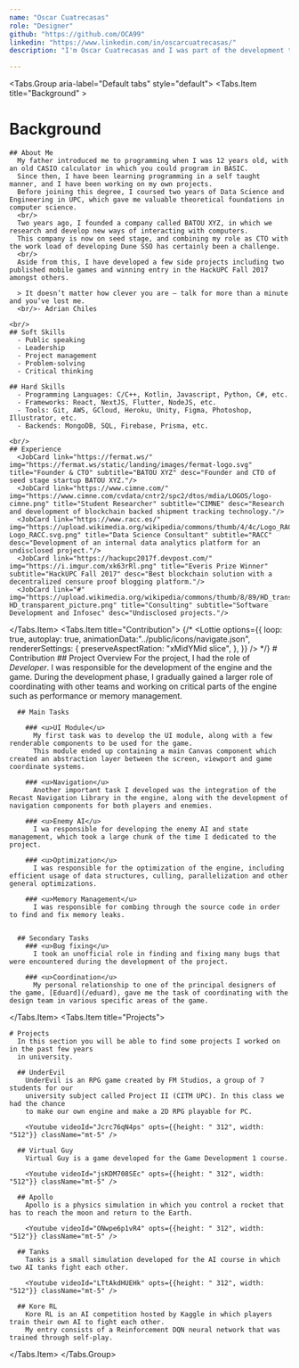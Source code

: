 ```yaml
---
name: "Oscar Cuatrecasas"
role: "Designer"
github: "https://github.com/OCA99"
linkedin: "https://www.linkedin.com/in/oscarcuatrecasas/"
description: "I'm Oscar Cuatrecasas and I was part of the development team in Dune SSO. I have been passionate about programming for a very long time, and this project has been the perfect opportunity to enter the game development world in depth. It has been a roller coaster ride of emotions in which we have all learned and experienced the joy of programming. I am very excited to be part of this project and I hope to be a part of the future of the game industry."

---
```

    


<Tabs.Group aria-label="Default tabs" style="default">
  <Tabs.Item title="Background" >

# Background

    ## About Me
      My father introduced me to programming when I was 12 years old, with an old CASIO calculator in which you could program in BASIC.
      Since then, I have been learning programming in a self taught manner, and I have been working on my own projects.
      Before joining this degree, I coursed two years of Data Science and Engineering in UPC, which gave me valuable theoretical foundations in computer science.
      <br/>
      Two years ago, I founded a company called BATOU XYZ, in which we research and develop new ways of interacting with computers.
      This company is now on seed stage, and combining my role as CTO with the work load of developing Dune SSO has certainly been a challenge.
      <br/>
      Aside from this, I have developed a few side projects including two published mobile games and winning entry in the HackUPC Fall 2017 amongst others.

      > It doesn’t matter how clever you are – talk for more than a minute and you’ve lost me.
      <br/>- Adrian Chiles

    <br/>
    ## Soft Skills
      - Public speaking
      - Leadership
      - Project management
      - Problem-solving
      - Critical thinking

    ## Hard Skills
      - Programming Languages: C/C++, Kotlin, Javascript, Python, C#, etc.
      - Frameworks: React, NextJS, Flutter, NodeJS, etc.
      - Tools: Git, AWS, GCloud, Heroku, Unity, Figma, Photoshop, Illustrator, etc.
      - Backends: MongoDB, SQL, Firebase, Prisma, etc.

    <br/>
    ## Experience
      <JobCard link="https://fermat.ws/" img="https://fermat.ws/static/landing/images/fermat-logo.svg" title="Founder & CTO" subtitle="BATOU XYZ" desc="Founder and CTO of seed stage startup BATOU XYZ."/>
      <JobCard link="https://www.cimne.com/" img="https://www.cimne.com/cvdata/cntr2/spc2/dtos/mdia/LOGOS/logo-cimne.png" title="Student Researcher" subtitle="CIMNE" desc="Research and development of blockchain backed shipment tracking technology."/>
      <JobCard link="https://www.racc.es/" img="https://upload.wikimedia.org/wikipedia/commons/thumb/4/4c/Logo_RACC.svg/1200px-Logo_RACC.svg.png" title="Data Science Consultant" subtitle="RACC" desc="Development of an internal data analytics platform for an undisclosed project."/>
      <JobCard link="https://hackupc2017f.devpost.com/" img="https://i.imgur.com/xk63rRl.png" title="Everis Prize Winner" subtitle="HackUPC Fall 2017" desc="Best blockchain solution with a decentralized censure proof blogging platform."/>
      <JobCard link="#" img="https://upload.wikimedia.org/wikipedia/commons/thumb/8/89/HD_transparent_picture.png/1280px-HD_transparent_picture.png" title="Consulting" subtitle="Software Development and Infosec" desc="Undisclosed projects."/>

  </Tabs.Item>
  <Tabs.Item title="Contribution">
    {/* <Lottie  options={{
        loop: true,
        autoplay: true,
        animationData:"../public/icons/navigate.json",
        rendererSettings: {
          preserveAspectRation: "xMidYMid slice",
        },
      }} /> */}
    # Contribution
      ## Project Overview
        For the project, I had the role of *Developer*. I was responsible for the development of the engine and the game.
        During the development phase, I gradually gained a larger role of coordinating with other teams and working on critical parts of the engine such as performance or memory management.

      ## Main Tasks

        ### <u>UI Module</u>
          My first task was to develop the UI module, along with a few renderable components to be used for the game.
          This module ended up containing a main Canvas component which created an abstraction layer between the screen, viewport and game coordinate systems.

        ### <u>Navigation</u>
          Another important task I developed was the integration of the Recast Navigation Library in the engine, along with the development of navigation components for both players and enemies.

        ### <u>Enemy AI</u>
          I wa responsible for developing the enemy AI and state management, which took a large chunk of the time I dedicated to the project.

        ### <u>Optimization</u>
          I was responsible for the optimization of the engine, including efficient usage of data structures, culling, parallelization and other general optimizations.

        ### <u>Memory Management</u>
          I was responsible for combing through the source code in order to find and fix memory leaks.
          

      ## Secondary Tasks
        ### <u>Bug fixing</u>
          I took an unofficial role in finding and fixing many bugs that were encountered during the development of the project.

        ### <u>Coordination</u>
          My personal relationship to one of the principal designers of the game, [Eduard](/eduard), gave me the task of coordinating with the design team in various specific areas of the game.

  </Tabs.Item>
  <Tabs.Item title="Projects">

    # Projects
      In this section you will be able to find some projects I worked on in the past few years
      in university.

      ## UnderEvil
        UnderEvil is an RPG game created by FM Studios, a group of 7 students for our
        university subject called Project II (CITM UPC). In this class we had the chance
        to make our own engine and make a 2D RPG playable for PC.

        <Youtube videoId="Jcrc76qN4ps" opts={{height: " 312", width: "512"}} className="mt-5" />

      ## Virtual Guy
        Virtual Guy is a game developed for the Game Development 1 course.

        <Youtube videoId="jsKDM708SEc" opts={{height: " 312", width: "512"}} className="mt-5" />

      ## Apollo
        Apollo is a physics simulation in which you control a rocket that has to reach the moon and return to the Earth.

        <Youtube videoId="ONwpe6p1vR4" opts={{height: " 312", width: "512"}} className="mt-5" />

      ## Tanks
        Tanks is a small simulation developed for the AI course in which two AI tanks fight each other.

        <Youtube videoId="LTtAkdHUEHk" opts={{height: " 312", width: "512"}} className="mt-5" />

      ## Kore RL
        Kore RL is an AI competition hosted by Kaggle in which players train their own AI to fight each other.
        My entry consists of a Reinforcement DQN neural network that was trained through self-play.

  </Tabs.Item>
</Tabs.Group>
